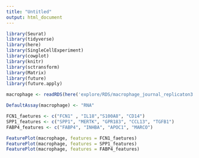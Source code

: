 ```yaml
---
title: "Untitled"
output: html_document
---
```


```r
library(Seurat)
library(tidyverse)
library(here)
library(SingleCellExperiment)
library(cowplot)
library(knitr)
library(sctransform)
library(Matrix)
library(future)
library(future.apply)
```

```r
macrophage <- readRDS(here('explore/RDS/macrophage_journal_replicaton3.RDS'))
```

```r
DefaultAssay(macrophage) <- "RNA"
```

```r
FCN1_faetures <- c("FCN1" , "IL18","S100A8", "CD14")
SPP1_features <- c("SPP1", "MERTK", "GPR183", "CCL13", "TGFB1")
FABP4_features <- c("FABP4", "INHBA", "APOC1", "MARCO")
```

```r
FeaturePlot(macrophage, features = FCN1_faetures)
FeaturePlot(macrophage, features = SPP1_features)
FeaturePlot(macrophage, features = FABP4_features)
```






